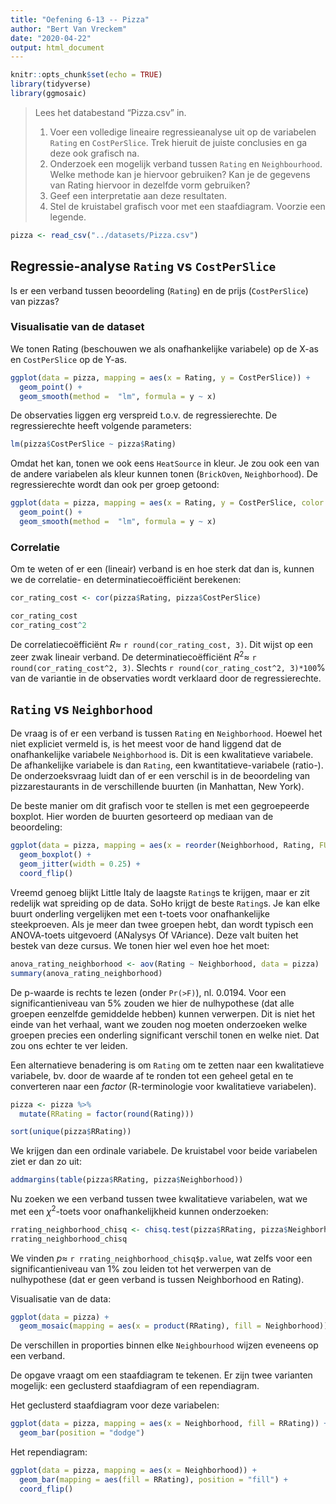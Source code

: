 ```yaml
---
title: "Oefening 6-13 -- Pizza"
author: "Bert Van Vreckem"
date: "2020-04-22"
output: html_document
---
```


```r
knitr::opts_chunk$set(echo = TRUE)
library(tidyverse)
library(ggmosaic)
```

> Lees het databestand “Pizza.csv” in.
>
> 1. Voer een volledige lineaire regressieanalyse uit op de variabelen `Rating` en `CostPerSlice`. Trek hieruit de juiste conclusies en ga deze ook grafisch na.
> 2. Onderzoek een mogelijk verband tussen `Rating` en `Neighbourhood`. Welke methode kan je hiervoor gebruiken? Kan je de gegevens van Rating hiervoor in dezelfde vorm gebruiken?
> 3. Geef een interpretatie aan deze resultaten.
> 4. Stel de kruistabel grafisch voor met een staafdiagram. Voorzie een legende.

```r
pizza <- read_csv("../datasets/Pizza.csv")
```

## Regressie-analyse `Rating` vs `CostPerSlice`

Is er een verband tussen beoordeling (`Rating`) en de prijs (`CostPerSlice`) van pizzas?

### Visualisatie van de dataset

We tonen Rating (beschouwen we als onafhankelijke variabele) op de X-as en `CostPerSlice` op de Y-as. 

```r
ggplot(data = pizza, mapping = aes(x = Rating, y = CostPerSlice)) +
  geom_point() +
  geom_smooth(method =  "lm", formula = y ~ x)
```

De observaties liggen erg verspreid t.o.v. de regressierechte. De regressierechte heeft volgende parameters:

```r
lm(pizza$CostPerSlice ~ pizza$Rating)
```

Omdat het kan, tonen we ook eens `HeatSource` in kleur. Je zou ook een van de andere variabelen als kleur kunnen tonen (`BrickOven`, `Neighborhood`). De regressierechte wordt dan ook per groep getoond:

```r
ggplot(data = pizza, mapping = aes(x = Rating, y = CostPerSlice, color = HeatSource)) +
  geom_point() +
  geom_smooth(method =  "lm", formula = y ~ x)
```

### Correlatie

Om te weten of er een (lineair) verband is en hoe sterk dat dan is, kunnen we de correlatie-  en determinatiecoëfficiënt berekenen:

```r
cor_rating_cost <- cor(pizza$Rating, pizza$CostPerSlice)

cor_rating_cost
cor_rating_cost^2
```

De correlatiecoëfficiënt $R \approx$ `r round(cor_rating_cost, 3)`. Dit wijst op een zeer zwak lineair verband. De determinatiecoëfficiënt $R^2 \approx$ `r round(cor_rating_cost^2, 3)`. Slechts `r round(cor_rating_cost^2, 3)*100`% van de variantie in de observaties wordt verklaard door de regressierechte.


## `Rating` vs `Neighborhood`

De vraag is of er een verband is tussen `Rating` en `Neighborhood`. Hoewel het niet expliciet vermeld is, is het meest voor de hand liggend dat de onafhankelijke variabele `Neighborhood` is. Dit is een kwalitatieve variabele. De afhankelijke variabele is dan `Rating`, een kwantitatieve-variabele (ratio-). De onderzoeksvraag luidt dan of er een verschil is in de beoordeling van pizzarestaurants in de verschillende buurten (in Manhattan, New York).

De beste manier om dit grafisch voor te stellen is met een gegroepeerde boxplot. Hier worden de buurten gesorteerd op mediaan van de beoordeling:

```r
ggplot(data = pizza, mapping = aes(x = reorder(Neighborhood, Rating, FUN = median), color = Neighborhood, y = Rating)) +
  geom_boxplot() +
  geom_jitter(width = 0.25) +
  coord_flip()
```

Vreemd genoeg blijkt Little Italy de laagste `Rating`s te krijgen, maar er zit redelijk wat spreiding op de data. SoHo krijgt de beste `Rating`s. Je kan elke buurt onderling vergelijken met een t-toets voor onafhankelijke steekproeven. Als je meer dan twee groepen hebt, dan wordt typisch een ANOVA-toets uitgevoerd (ANalysys Of VAriance). Deze valt buiten het bestek van deze cursus. We tonen hier wel even hoe het moet:

```r
anova_rating_neighborhood <- aov(Rating ~ Neighborhood, data = pizza)
summary(anova_rating_neighborhood)
```

De p-waarde is rechts te lezen (onder `Pr(>F)`), nl. 0.0194. Voor een significantieniveau van 5% zouden we hier de nulhypothese (dat alle groepen eenzelfde gemiddelde hebben) kunnen verwerpen. Dit is niet het einde van het verhaal, want we zouden nog moeten onderzoeken welke groepen precies een onderling significant verschil tonen en welke niet. Dat zou ons echter te ver leiden.

Een alternatieve benadering is om `Rating` om te zetten naar een kwalitatieve variabele, bv. door de waarde af te ronden tot een geheel getal en te converteren naar een *factor* (R-terminologie voor kwalitatieve variabelen).

```r
pizza <- pizza %>%
  mutate(RRating = factor(round(Rating)))

sort(unique(pizza$RRating))
```

We krijgen dan een ordinale variabele. De kruistabel voor beide variabelen ziet er dan zo uit:

```r
addmargins(table(pizza$RRating, pizza$Neighborhood))
```

Nu zoeken we een verband tussen twee kwalitatieve variabelen, wat we met een $\chi^2$-toets voor onafhankelijkheid kunnen onderzoeken:

```r
rrating_neighborhood_chisq <- chisq.test(pizza$RRating, pizza$Neighborhood)
rrating_neighborhood_chisq
```


We vinden $p \approx$ `r rrating_neighborhood_chisq$p.value`, wat zelfs voor een significantieniveau van 1% zou leiden tot het verwerpen van de nulhypothese (dat er geen verband is tussen Neighborhood en Rating).

Visualisatie van de data:

```r
ggplot(data = pizza) +
  geom_mosaic(mapping = aes(x = product(RRating), fill = Neighborhood))
```

De verschillen in proporties binnen elke `Neighbourhood` wijzen eveneens op een verband.

De opgave vraagt om een staafdiagram te tekenen. Er zijn twee varianten mogelijk: een geclusterd staafdiagram of een rependiagram.

Het geclusterd staafdiagram voor deze variabelen:

```r
ggplot(data = pizza, mapping = aes(x = Neighborhood, fill = RRating)) +
  geom_bar(position = "dodge")
```

Het rependiagram:

```r
ggplot(data = pizza, mapping = aes(x = Neighborhood)) +
  geom_bar(mapping = aes(fill = RRating), position = "fill") +
  coord_flip()
```

